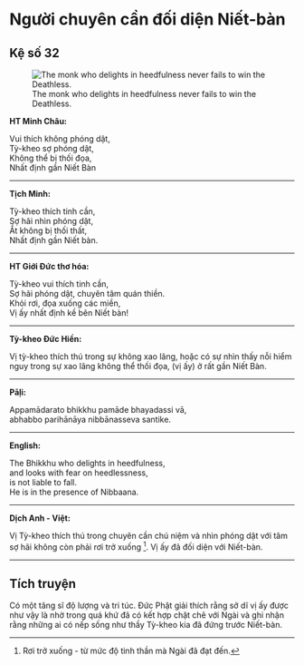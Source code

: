 # Người chuyên cần đối diện Niết-bàn {- #nguoi-chuyen-can-doi-dien-niet-ban}

## Kệ số 32 {- #ke-so-32}

![The monk who delights in heedfulness never fails to win the Deathless.](images/kinh-phap-cu-ke-so-32-dhammapada-verse-32.jpg){fig-align="center" .lightbox}

**HT Minh Châu:**

Vui thích không phóng dật,  
Tỳ-kheo sợ phóng dật,  
Không thể bị thối đọa,  
Nhất định gần Niết Bàn  

<hr class="divider">

**Tịch Minh:**

Tỳ-kheo thích tinh cần,  
Sợ hãi nhìn phóng dật,  
Ắt không bị thối thất,  
Nhất định gần Niết bàn.  

<hr class="divider">

**HT Giới Đức thơ hóa:**

Tỳ-kheo vui thích tinh cần,  
Sợ hãi phóng dật, chuyên tâm quán thiền.  
Khỏi rơi, đọa xuống các miền,  
Vị ấy nhất định kề bên Niết bàn!  

<hr class="divider">


**Tỳ-kheo Đức Hiền:**

Vị tỳ-kheo thích thú trong sự không xao lãng, hoặc có sự nhìn thấy nỗi hiểm nguy trong sự xao lãng không thể thối đọa, (vị ấy) ở rất gần Niết Bàn.  

<hr class="divider">

**Pāḷi:**

Appamādarato bhikkhu pamāde bhayadassi vā,  
abhabbo parihānāya nibbānasseva santike.  

<hr class="divider">

**English:**

The Bhikkhu who delights in heedfulness,  
and looks with fear on heedlessness,  
is not liable to fall.  
He is in the presence of Nibbaana.  

<hr class="divider">

**Dịch Anh - Việt:**

Vị Tỳ-kheo thích thú trong chuyên cần chú niệm và nhìn phóng dật với tâm sợ hãi không còn phải rơi trở xuống [^1]. Vị ấy đã đối diện với Niết-bàn.

<hr class="divider">

## Tích truyện {- #tich-truyen}

Có một tăng sĩ độ lượng và tri túc. Ðức Phật giải thích rằng sở dĩ vị ấy được như vậy là nhờ trong quá khứ đã có kết hợp chặt chẽ với Ngài và ghi nhận rằng những ai có nếp sống như thầy Tỳ-kheo kia đã đứng trước Niết-bàn.

[^1]: Rơi trở xuống - từ mức độ tinh thần mà Ngài đã đạt đến.